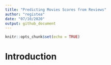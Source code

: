 ```yaml
---
title: "Predicting Movies Scores from Reviews"
author: "registea"
date: "07/10/2020"
output: github_document
---
```


```r
knitr::opts_chunk$set(echo = TRUE)
```

# Introduction


